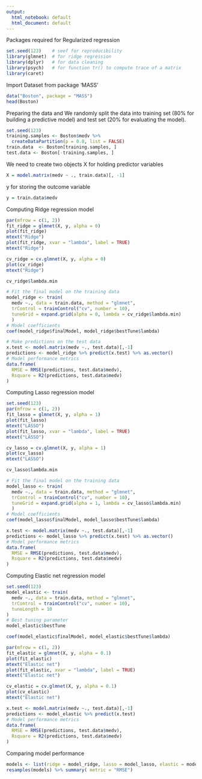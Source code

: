 ---
output:
  html_notebook: default
  html_document: default
---
Packages required for Regularized regression

```{r}
set.seed(123)    # seef for reproducibility
library(glmnet)  # for ridge regression
library(dplyr)   # for data cleaning
library(psych)   # for function tr() to compute trace of a matrix
library(caret)
```

Import Dataset from package 'MASS'

```{r}
data("Boston", package = "MASS")
head(Boston)
```
Preparing the data and We randomly split the data into training set (80% for building a predictive model) and test set (20% for evaluating the model).
```{r}
set.seed(123)
training.samples <- Boston$medv %>%
  createDataPartition(p = 0.8, list = FALSE)
train.data  <- Boston[training.samples, ]
test.data <- Boston[-training.samples, ]
```

We need to create two objects X for holding predictor variables
```{r}
X = model.matrix(medv ~ ., train.data)[, -1]
```

y for storing the outcome variable

```{r}
y = train.data$medv
```

Computing Ridge regression model
```{r}
par(mfrow = c(1, 2))
fit_ridge = glmnet(X, y, alpha = 0)
plot(fit_ridge)
mtext("Ridge")
plot(fit_ridge, xvar = "lambda", label = TRUE)
mtext("Ridge")
```



```{r}
cv_ridge = cv.glmnet(X, y, alpha = 0)
plot(cv_ridge)
mtext("Ridge")
```
```{r}
cv_ridge$lambda.min
```


```{r}
# Fit the final model on the training data
model_ridge <- train(
  medv ~., data = train.data, method = "glmnet",
  trControl = trainControl("cv", number = 10),
  tuneGrid = expand.grid(alpha = 0, lambda = cv_ridge$lambda.min)
  )
# Model coefficients
coef(model_ridge$finalModel, model_ridge$bestTune$lambda)
```



```{r}
# Make predictions on the test data
x.test <- model.matrix(medv ~., test.data)[,-1]
predictions <- model_ridge %>% predict(x.test) %>% as.vector()
# Model performance metrics
data.frame(
  RMSE = RMSE(predictions, test.data$medv),
  Rsquare = R2(predictions, test.data$medv)
)
```
Computing Lasso regression model
```{r}
set.seed(123)
par(mfrow = c(1, 2))
fit_lasso = glmnet(X, y, alpha = 1)
plot(fit_lasso)
mtext("LASSO")
plot(fit_lasso, xvar = "lambda", label = TRUE)
mtext("LASSO")
```

```{r}

cv_lasso = cv.glmnet(X, y, alpha = 1)
plot(cv_lasso)
mtext("LASSO")
```

```{r}
cv_lasso$lambda.min
```

```{r}
# Fit the final model on the training data
model_lasso <- train(
  medv ~., data = train.data, method = "glmnet",
  trControl = trainControl("cv", number = 10),
  tuneGrid = expand.grid(alpha = 1, lambda = cv_lasso$lambda.min)
  )
# Model coefficients
coef(model_lasso$finalModel, model_lasso$bestTune$lambda)
```

```{r}
x.test <- model.matrix(medv ~., test.data)[,-1]
predictions <- model_lasso %>% predict(x.test) %>% as.vector()
# Model performance metrics
data.frame(
  RMSE = RMSE(predictions, test.data$medv),
  Rsquare = R2(predictions, test.data$medv)
)
```
Computing Elastic net regression model
```{r}
set.seed(123)
model_elastic <- train(
  medv ~., data = train.data, method = "glmnet",
  trControl = trainControl("cv", number = 10),
  tuneLength = 10
)
# Best tuning parameter
model_elastic$bestTune

coef(model_elastic$finalModel, model_elastic$bestTune$lambda)
```

```{r}
par(mfrow = c(1, 2))
fit_elastic = glmnet(X, y, alpha = 0.1)
plot(fit_elastic)
mtext("Elastic net")
plot(fit_elastic, xvar = "lambda", label = TRUE)
mtext("Elastic net")
```

```{r}
cv_elastic = cv.glmnet(X, y, alpha = 0.1)
plot(cv_elastic)
mtext("Elastic net")
```


```{r}
x.test <- model.matrix(medv ~., test.data)[,-1]
predictions <- model_elastic %>% predict(x.test)
# Model performance metrics
data.frame(
  RMSE = RMSE(predictions, test.data$medv),
  Rsquare = R2(predictions, test.data$medv)
)
```



Comparing model performance


```{r}
models <- list(ridge = model_ridge, lasso = model_lasso, elastic = model_elastic)
resamples(models) %>% summary( metric = "RMSE")
```

















